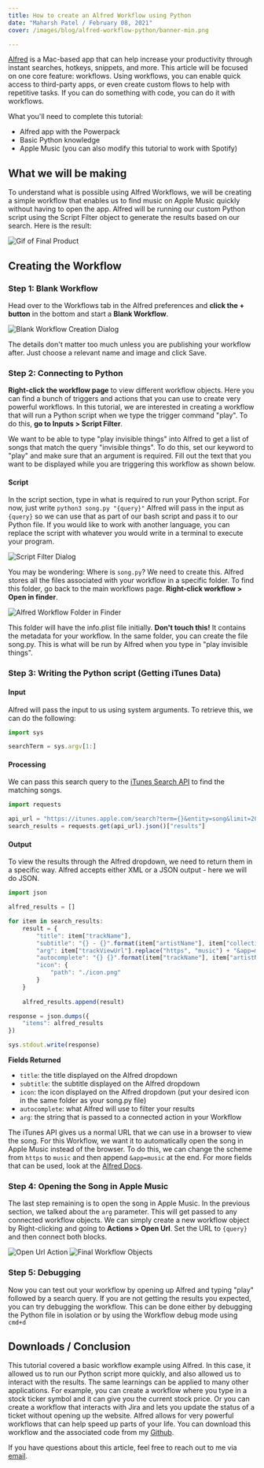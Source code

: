 ```yaml
---
title: How to create an Alfred Workflow using Python
date: "Maharsh Patel / February 08, 2021"
cover: /images/blog/alfred-workflow-python/banner-min.png

--- 
```


[Alfred](https://www.alfredapp.com/) is a Mac-based app that can help increase your productivity through instant searches, hotkeys, snippets, and more. This article will be focused on one core feature: workflows. Using workflows, you can enable quick access to third-party apps, or even create custom flows to help with repetitive tasks. If you can do something with code, you can do it with workflows. 


What you'll need to complete this tutorial:
- Alfred app with the Powerpack
- Basic Python knowledge
- Apple Music (you can also modify this tutorial to work with Spotify)

## What we will be making

To understand what is possible using Alfred Workflows, we will be creating a simple workflow that enables us to find music on Apple Music quickly without having to open the app. Alfred will be running our custom Python script using the Script Filter object to generate the results based on our search. Here is the result: 

![Gif of Final Product](https://user-images.githubusercontent.com/4590693/107141679-b6e30f00-68e7-11eb-8d39-5ec45641bfa9.gif)


## Creating the Workflow

### Step 1: Blank Workflow

Head over to the Workflows tab in the Alfred preferences and **click the + button** in the bottom and start a **Blank Workflow**. 

<img src="/images/blog/alfred-workflow-python/blank-workflow-min.png" alt="Blank Workflow Creation Dialog"/>

The details don't matter too much unless you are publishing your workflow after. Just choose a relevant name and image and click Save. 

### Step 2: Connecting to Python

**Right-click the workflow page** to view different workflow objects. Here you can find a bunch of triggers and actions that you can use to create very powerful workflows. In this tutorial, we are interested in creating a workflow that will run a Python script when we type the trigger command "play". To do this, **go to Inputs > Script Filter**.

We want to be able to type "play invisible things" into Alfred to get a list of songs that match the query "invisible things". To do this, set our keyword to "play" and make sure that an argument is required. Fill out the text that you want to be displayed while you are triggering this workflow as shown below. 

#### Script

In the script section, type in what is required to run your Python script. For now, just write `python3 song.py "{query}"` Alfred will pass in the input as `{query}` so we can use that as part of our bash script and pass it to our Python file. If you would like to work with another language, you can replace the script with whatever you would write in a terminal to execute your program. 

<img src="/images/blog/alfred-workflow-python/script-filter-min.png" alt="Script Filter Dialog"/>

You may be wondering: Where is `song.py`? We need to create this. Alfred stores all the files associated with your workflow in a specific folder. To find this folder, go back to the main workflows page. **Right-click workflow > Open in finder**. 

<img src="/images/blog/alfred-workflow-python/finder-min.png" alt="Alfred Workflow Folder in Finder"/>

This folder will have the info.plist file initially. **Don't touch this!** It contains the metadata for your workflow. In the same folder, you can create the file song.py. This is what will be run by Alfred when you type in "play invisible things". 

### Step 3: Writing the Python script (Getting iTunes Data)

#### Input

Alfred will pass the input to us using system arguments. To retrieve this, we can do the following: 

```jsx
import sys 

searchTerm = sys.argv[1:]
```

#### Processing

We can pass this search query to the [iTunes Search API](https://affiliate.itunes.apple.com/resources/documentation/itunes-store-web-service-search-api/) to find the matching songs. 

```jsx
import requests 

api_url = "https://itunes.apple.com/search?term={}&entity=song&limit=20".format(searchTerm)
search_results = requests.get(api_url).json()["results"]
```

#### Output

To view the results through the Alfred dropdown, we need to return them in a specific way. Alfred accepts either XML or a JSON output - here we will do JSON. 

```jsx
import json 

alfred_results = []

for item in search_results:
    result = {
        "title": item["trackName"],
        "subtitle": "{} - {}".format(item["artistName"], item["collectionName"]),
        "arg": item["trackViewUrl"].replace("https", "music") + "&app=music",
        "autocomplete": "{} {}".format(item["trackName"], item["artistName"]),
        "icon": {
            "path": "./icon.png"
        }
    }
    
    alfred_results.append(result)

response = json.dumps({
    "items": alfred_results
})

sys.stdout.write(response)
```

**Fields Returned**

- `title`: the title displayed on the Alfred dropdown 
- `subtitle`: the subtitle displayed on the Alfred dropdown 
- `icon`: the icon displayed on the Alfred dropdown (put your desired icon in the same folder as your song.py file)
- `autocomplete`: what Alfred will use to filter your results 
- `arg`: the string that is passed to a connected action in your Workflow

The iTunes API gives us a normal URL that we can use in a browser to view the song. For this Workflow, we want it to automatically open the song in Apple Music instead of the browser. To do this, we can change the scheme from `https` to `music` and then append `&app=music` at the end. 
For more fields that can be used, look at the [Alfred Docs](https://www.alfredapp.com/help/workflows/inputs/script-filter/json/). 

### Step 4: Opening the Song in Apple Music

The last step remaining is to open the song in Apple Music. In the previous section, we talked about the `arg` parameter. This will get passed to any connected workflow objects. We can simply create a new workflow object by Right-clicking and going to **Actions > Open Url**. Set the URL to `{query}` and then connect both blocks. 

<img src="/images/blog/alfred-workflow-python/open-url-min.png" alt="Open Url Action"/>
<img src="/images/blog/alfred-workflow-python/final-objects-min.png" alt="Final Workflow Objects"/>

### Step 5: Debugging

Now you can test out your workflow by opening up Alfred and typing "play" followed by a search query. If you are not getting the results you expected, you can try debugging the workflow. This can be done either by debugging the Python file in isolation or by using the Workflow debug mode using `cmd+d` 

## Downloads / Conclusion

This tutorial covered a basic workflow example using Alfred. In this case, it allowed us to run our Python script more quickly, and also allowed us to interact with the results. The same learnings can be applied to many other applications. For example, you can create a workflow where you type in a stock ticker symbol and it can give you the current stock price. Or you can create a workflow that interacts with Jira and lets you update the status of a ticket without opening up the website. Alfred allows for very powerful workflows that can help speed up parts of your life. 
You can download this workflow and the associated code from my [Github](https://github.com/maharshmellow/alfred-apple-music-search). 

If you have questions about this article, feel free to reach out to me via [email](mailto:contact@maharsh.net).